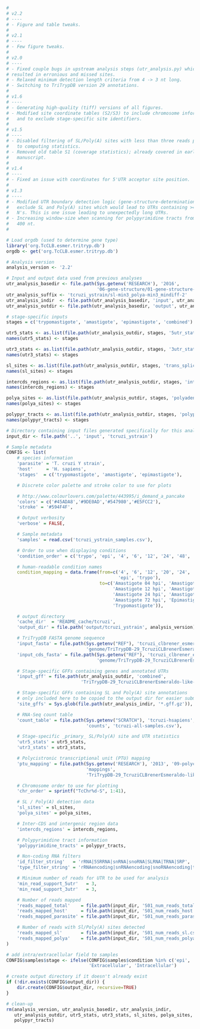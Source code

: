 ```r
#
# v2.2
# ----
# - Figure and table tweaks.
#
# v2.1
# ----
# - Few figure tweaks. 
#
# v2.0
# ----
# - Fixed couple bugs in upstream analysis steps (utr_analysis.py) which
# resulted in erronious and missed sites.
# - Relaxed minimum detection length criteria from 4 -> 3 nt long.
# - Switching to TriTrypDB version 29 annotations.
#
# v1.6
# ----
# - Generating high-quality (tiff) versions of all figures.
# - Modified site coordinate tables (S2/S3) to include chromosome information
#   and to exclude stage-specific site identifiers.
#
# v1.5
# ----
# - Disabled filtering of SL/Poly(A) sites with less than three reads prior
#   to computing statistics.
# - Removed old table S1 (coverage statistics); already covered in earlier
#   manuscript.
#
# v1.4
# ----
# - Fixed an issue with coordinates for 5'UTR acceptor site position.
#
# v1.3
# ----
# - Modified UTR boundary detection logic (gene-structure-determination) to
#   exclude SL and Poly(A) sites which would lead to UTRs containing >= 100
#   N's. This is one issue leading to unexpectedly long UTRs.
# - Increasing window-size when scanning for polypyrimidine tracts from 250 to
#   400 nt.
#

# Load orgdb (used to determine gene type)
library('org.TcCLB.esmer.tritryp.db')
orgdb <- get('org.TcCLB.esmer.tritryp.db')

# Analysis version
analysis_version <- '2.2'

# Input and output data used from previous analyses
utr_analysis_basedir <- file.path(Sys.getenv('RESEARCH'), '2016',
                                  '06-gene-structure/01-gene-structure-determination')
utr_analysis_suffix <- 'tcruzi_ystrain/sl-min3_polya-min3_mindiff-2'
utr_analysis_indir  <- file.path(utr_analysis_basedir, 'input', utr_analysis_suffix)
utr_analysis_outdir <- file.path(utr_analysis_basedir, 'output', utr_analysis_suffix)

# stage-specific inputs
stages = c('trypomastigote', 'amastigote', 'epimastigote', 'combined')

utr5_stats <- as.list(file.path(utr_analysis_outdir, stages, '5utr_stats.csv'))
names(utr5_stats) <- stages

utr3_stats <- as.list(file.path(utr_analysis_outdir, stages, '3utr_stats.csv'))
names(utr3_stats) <- stages

sl_sites <- as.list(file.path(utr_analysis_outdir, stages, 'trans_splice_sites.csv'))
names(sl_sites) <- stages

intercds_regions <- as.list(file.path(utr_analysis_outdir, stages, 'intercds_regions.csv'))
names(intercds_regions) <- stages

polya_sites <- as.list(file.path(utr_analysis_outdir, stages, 'polyadenylation_sites.csv'))
names(polya_sites) <- stages

polypyr_tracts <- as.list(file.path(utr_analysis_outdir, stages, 'polypyrimidine_tracts.csv'))
names(polypyr_tracts) <- stages

# Directory containing input files generated specifically for this analysis
input_dir <- file.path('..', 'input', 'tcruzi_ystrain')

# Sample metadata
CONFIG <- list(
    # species information
    'parasite' = 'T. cruzi Y strain',
    'host'     = 'H. sapiens',
    'stages'  = c('trypomastigote', 'amastigote', 'epimastigote'),

    # Discrete color palette and stroke color to use for plots

    # http://www.colourlovers.com/palette/443995/i_demand_a_pancake
    'colors' = c('#45ADA8','#9DE0AD','#547980','#E5FCC2'),
    'stroke' = '#594F4F',

    # Output verbosity
    'verbose' = FALSE,

    # Sample metadata
    'samples' = read.csv('tcruzi_ystrain_samples.csv'),

    # Order to use when displaying conditions
    'condition_order' = c('trypo', 'epi', '4', '6', '12', '24', '48', '72'),

    # human-readable condition names
    condition_mapping = data.frame(from=c('4', '6', '12', '20', '24', '48', '72',
                                          'epi', 'trypo'),
                                   to=c('Amastigote 04 hpi', 'Amastigote 06 hpi', 
                                        'Amastigote 12 hpi', 'Amastigote 20 hpi',
                                        'Amastigote 24 hpi', 'Amastigote 48 hpi',
                                        'Amastigote 72 hpi', 'Epimastigote',
                                        'Trypomastigote')),

    # output directory
    'cache_dir'  = 'README_cache/tcruzi',
    'output_dir' = file.path('output/tcruzi_ystrain', analysis_version),

    # TriTrypDB FASTA genome sequence
    'input_fasta' = file.path(Sys.getenv("REF"), 'tcruzi_clbrener_esmeraldo-like', 
                              'genome/TriTrypDB-29_TcruziCLBrenerEsmeraldo-like_Genome.fasta'),
    'input_cds_fasta' = file.path(Sys.getenv("REF"), 'tcruzi_clbrener_esmeraldo-like', 
                                  'genome/TriTrypDB-29_TcruziCLBrenerEsmeraldo-like_AnnotatedCDSs.fasta'),

    # Stage-specific GFFs containing genes and annotated UTRs
    'input_gff' = file.path(utr_analysis_outdir, 'combined',
                            'TriTrypDB-29_TcruziCLBrenerEsmeraldo-like-with-utrs.gff'),

    # Stage-specific GFFs containing SL and Poly(A) site annotations
    # only included here to be copied to the output dir for easier submission
    'site_gffs' = Sys.glob(file.path(utr_analysis_indir, '*.gff.gz')),

    # RNA-Seq count table
    'count_table' = file.path(Sys.getenv("SCRATCH"), 'tcruzi-hsapiens',
                              'counts', 'tcruzi-all-samples.csv'),

    # Stage-specific _primary_ SL/Poly(A) site and UTR statistics
    'utr5_stats' = utr5_stats,
    'utr3_stats' = utr3_stats,

    # Polycistronic transcriptional unit (PTU) mapping
    'ptu_mapping' = file.path(Sys.getenv('RESEARCH'), '2013', '09-polycistron_detection',
                              'mappings',
                              'TriTrypDB-29_TcruziCLBrenerEsmeraldo-like_PTUs.csv'),

    # Chromosome order to use for plotting
    'chr_order' = sprintf("TcChr%d-S", 1:41),

    # SL / Poly(A) detection data
    'sl_sites' = sl_sites,
    'polya_sites' = polya_sites,

    # Inter-CDS and intergenic region data
    'intercds_regions' = intercds_regions,

    # Polypyrimidine tract information
    'polypyrimidine_tracts' = polypyr_tracts,

    # Non-coding RNA filters
    'id_filter_string'   = 'rRNA|5SRRNA|snRNA|snoRNA|SLRNA|TRNA|SRP',
    'type_filter_string' = 'rRNAencoding|snRNAencoding|snoRNAencoding|tRNAencoding',

    # Minimum number of reads for UTR to be used for analysis
    'min_read_support_5utr'   = 3,
    'min_read_support_3utr'   = 3,

    # Number of reads mapped
    'reads_mapped_total'    = file.path(input_dir, 'S01_num_reads_total.csv'),
    'reads_mapped_host'     = file.path(input_dir, 'S01_num_reads_host.csv'),
    'reads_mapped_parasite' = file.path(input_dir, 'S01_num_reads_parasite.csv'),

    # Number of reads with Sl/Poly(A) sites detected
    'reads_mapped_sl'       = file.path(input_dir, 'S01_num_reads_sl.csv'),
    'reads_mapped_polya'    = file.path(input_dir, 'S01_num_reads_polya.csv')
)

# add intra/extracellular field to samples
CONFIG$samples$stage <- ifelse(CONFIG$samples$condition %in% c('epi', 'trypo'),
                               'Extracellular', 'Intracellular')

# create output directory if it doesn't already exist
if (!dir.exists(CONFIG$output_dir)) {
    dir.create(CONFIG$output_dir, recursive=TRUE)
}

# clean-up
rm(analysis_version, utr_analysis_basedir, utr_analysis_indir,
   utr_analysis_outdir, utr5_stats, utr3_stats, sl_sites, polya_sites,
   polypyr_tracts)
```

